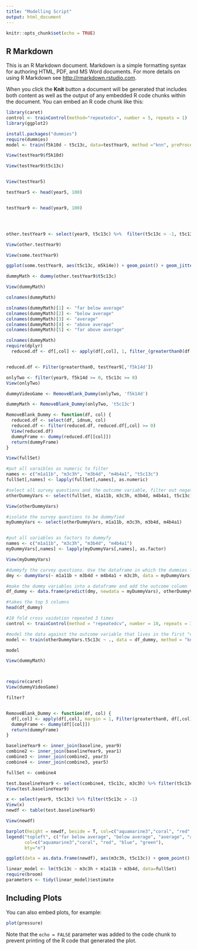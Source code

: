 ```yaml
---
title: "Modelling Script"
output: html_document
---
```


```r
knitr::opts_chunk$set(echo = TRUE)
```

## R Markdown

This is an R Markdown document. Markdown is a simple formatting syntax for authoring HTML, PDF, and MS Word documents. For more details on using R Markdown see <http://rmarkdown.rstudio.com>.

When you click the **Knit** button a document will be generated that includes both content as well as the output of any embedded R code chunks within the document. You can embed an R code chunk like this:

```r
library(caret)
control <- trainControl(method="repeatedcv", number = 5, repeats = 1)
library(ggplot2)

install.packages("dummies")
require(dummies)
model <- train(f5k10d ~ t5c13c, data=testYear9, method ="knn", preProcess = "scale", trControl = control)

View(testYear9$f5k10d)

View(testYear9$t5c13c)


View(testYear5)

testYear5 <- head(year5, 100)


testYear9 <- head(year9, 100)




other.testYear9 <- select(year9, t5c13c) %>%  filter(t5c13c > -1, t5c13c < 7)

View(other.testYear9)

View(some.testYear9)

ggplot(some.testYear9, aes(t5c13c, m5k14e)) + geom_point() + geom_jitter(width = .05)

dummyMath <- dummy(other.testYear9$t5c13c)

View(dummyMath)

colnames(dummyMath)

colnames(dummyMath)[1] <- "far below average"
colnames(dummyMath)[2] <- "below average"
colnames(dummyMath)[3] <- "average"
colnames(dummyMath)[4] <- "above average"
colnames(dummyMath)[5] <- "far above average"

colnames(dummyMath)
require(dplyr)
  reduced.df <- df[,col] <- apply(df[,col], 1, filter_(greaterthan0(df[col])))


reduced.df <- Filter(greaterthan0, testYear9[,'f5k14d'])

onlyTwo <- filter(year9, f5k14d >= 0, t5c13c >= 0)
View(onlyTwo)

dummyVideoGame <- RemoveBlank_Dummy(onlyTwo, 'f5k14d')

dummyMath <- RemoveBlank_Dummy(onlyTwo, 't5c13c')

RemoveBlank_Dummy <- function(df, col) {
  reduced.df <- select(df, idnum, col)
  reduced.df <- filter(reduced.df, reduced.df[,col] >= 0)
  View(reduced.df)
  dummyFrame <- dummy(reduced.df[[col]])
  return(dummyFrame)
}

View(fullSet)
```

```r

#put all varaibles as numeric to filter
names <- c("m1a11b", "m3c3h", "m3b4d", "m4b4a1", "t5c13c")
fullSet[,names] <- lapply(fullSet[,names], as.numeric) 

#select all survey questions and the outcome variable, filter out negative numbers
otherDummyVars <- select(fullSet, m1a11b, m3c3h, m3b4d, m4b4a1, t5c13c) %>% filter(f5k14d >= 0, m3c3h >= 0, t5c13c >= 0, t5c13c < 6, m1a11b > 0, m3b4d > 0, m4b4a1 > 0)

View(otherDummyVars)

#isolate the survey questions to be dummyfied
myDummyVars <- select(otherDummyVars, m1a11b, m3c3h, m3b4d, m4b4a1)


#put all variables as factors to dummyfy
names <- c("m1a11b", "m3c3h", "m3b4d", "m4b4a1")
myDummyVars[,names] <- lapply(myDummyVars[,names], as.factor)

View(myDummyVars)

#dummyfy the curvey questions. Use the dataframe in which the dummies live (myDummyVars)
dmy <- dummyVars(~ m1a11b + m3b4d + m4b4a1 + m3c3h, data = myDummyVars)

#make the dummy variables into a dataframe and add the outcome column
df_dummy <- data.frame(predict(dmy, newdata = myDummyVars), otherDummyVars$t5c13c)

#takes the top 5 columns
head(df_dummy)

#10 fold cross vaidation repeated 3 times
control <- trainControl(method = "repeatedcv", number = 10, repeats = 3)

#model the data against the outcome variable that lives in the first "dummy" table made, (otherDummyVars)
model <- train(otherDummyVars.t5c13c ~ ., data = df_dummy, method = "knn", trControl = control, tuneLength = 20)

model


```

```r
View(dummyMath)



require(caret)
View(dummyVideoGame)

filter?


RemoveBlank_Dummy <- function(df, col) {
  df[,col] <- apply(df[,col], margin = 1, Filter(greaterthan0, df[,col]))
  dummyFrame <- dummy(df[[col]])
  return(dummyFrame)
}

baselineYear9 <- inner_join(baseline, year9)
combine2 <- inner_join(baselineYear9, year1)
combine3 <- inner_join(combine2, year3)
combine4 <- inner_join(combine3, year5)

fullSet <- combine4

test.baselineYear9 <- select(combine4, t5c13c, m3c3h) %>% filter(t5c13c > -1, m3c3h > -1, t5c13c < 7)
View(test.baselineYear9)

x <- select(year9, t5c13c) %>% filter(t5c13c > -1)
View(x)
newdf <- table(test.baselineYear9)

View(newdf)

barplot(height = newdf, beside = T, col=c("aquamarine3","coral", "red", "blue", "green"))
legend("topleft", c("far below average", "below average", "average", "above average", "far above average"), pch=15, 
       col=c("aquamarine3","coral", "red", "blue", "green"), 
       bty="n")

ggplot(data = as.data.frame(newdf), aes(m3c3h, t5c13c)) + geom_point() 

linear_model <- lm(t5c13c ~ m3c3h + m1a11b + m3b4d, data=fullSet)
require(broom)
parameters <- tidy(linear_model)$estimate

```

## Including Plots

You can also embed plots, for example:

```r
plot(pressure)
```

Note that the `echo = FALSE` parameter was added to the code chunk to prevent printing of the R code that generated the plot.
